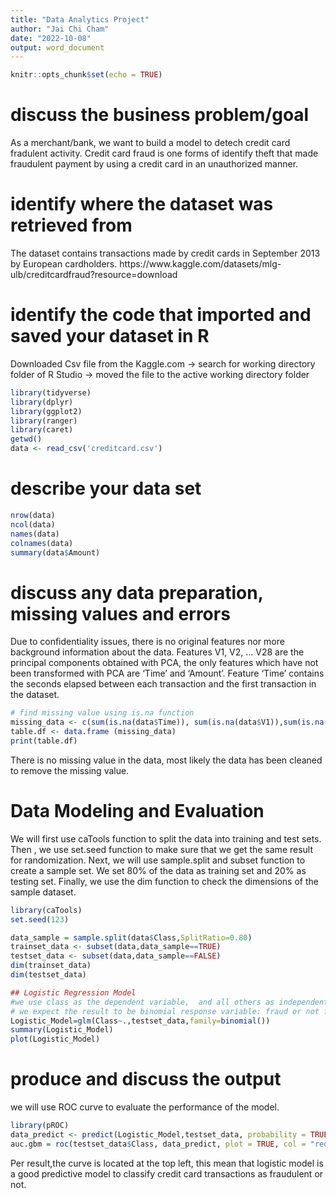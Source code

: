 ---
title: "Data Analytics Project"
author: "Jai Chi Cham"
date: "2022-10-08"
output: word_document
---

```{r setup, include=FALSE}
knitr::opts_chunk$set(echo = TRUE)
```

# discuss the business problem/goal
As a merchant/bank, we want to build a model to detech credit card fradulent activity. Credit card fraud is one forms of identify theft that made fraudulent payment by using a credit card in an unauthorized manner.

# identify where the dataset was retrieved from 
The dataset contains transactions made by credit cards in September 2013 by European cardholders.
https://www.kaggle.com/datasets/mlg-ulb/creditcardfraud?resource=download

# identify the code that imported and saved your dataset in R
Downloaded Csv file from the Kaggle.com -> search for working directory folder of R Studio -> moved the file to the active working directory folder

```{r, echo = TRUE}
library(tidyverse)
library(dplyr)
library(ggplot2)
library(ranger)
library(caret)
getwd()
data <- read_csv('creditcard.csv')
```
# describe your data set 
```{r results = TRUE}
nrow(data)
ncol(data)
names(data)
colnames(data)
summary(data$Amount)
```
# discuss any data preparation, missing values and errors
Due to confidentiality issues, there is no original features nor more background information about the data. Features V1, V2, … V28 are the principal components obtained with PCA, the only features which have not been transformed with PCA are 'Time' and 'Amount'. Feature 'Time' contains the seconds elapsed between each transaction and the first transaction in the dataset. 
```{r results = TRUE}
# find missing value using is.na function
missing_data <- c(sum(is.na(data$Time)), sum(is.na(data$V1)),sum(is.na(data$V2)),sum(is.na(data$V3)),sum(is.na(data$V4)),sum(is.na(data$V5)),sum(is.na(data$V6)),sum(is.na(data$V7)),sum(is.na(data$V8)),sum(is.na(data$V9)),sum(is.na(data$V10)),sum(is.na(data$V11)),sum(is.na(data$V12)),sum(is.na(data$V13)),sum(is.na(data$V14)),sum(is.na(data$V15)),sum(is.na(data$V16)),sum(is.na(data$V17)),sum(is.na(data$V18)),sum(is.na(data$V19)),sum(is.na(data$V20)),sum(is.na(data$V21)),sum(is.na(data$V22)),sum(is.na(data$V23)),sum(is.na(data$V24)),sum(is.na(data$V25)),sum(is.na(data$V26)),sum(is.na(data$V27)),sum(is.na(data$V28)),sum(is.na(data$Amount)),sum(is.na(data$Class)))
table.df <- data.frame (missing_data)
print(table.df)
```
There is no missing value in the data,  most likely the data has been cleaned to remove the missing value. 

# Data Modeling and Evaluation
We will first use caTools function to split the data into training and test sets.
Then , we use set.seed function to make sure that we get the same result for randomization. Next, we will use sample.split and subset function to create a sample set. We set 80% of the data as training set and 20% as testing set. Finally, we use the dim function to check the dimensions of the sample dataset.

```{r results = TRUE}
library(caTools)
set.seed(123)

data_sample = sample.split(data$Class,SplitRatio=0.80)
trainset_data <- subset(data,data_sample==TRUE)
testset_data <- subset(data,data_sample==FALSE)
dim(trainset_data)
dim(testset_data)

## Logistic Regression Model
#we use class as the dependent variable,  and all others as independent variable
# we expect the result to be binomial response variable: fraud or not fraud
Logistic_Model=glm(Class~.,testset_data,family=binomial())
summary(Logistic_Model)
plot(Logistic_Model)
```

# produce and discuss the output
we will use ROC curve to evaluate the performance of the model.
```{r results = TRUE}
library(pROC)
data_predict <- predict(Logistic_Model,testset_data, probability = TRUE)
auc.gbm = roc(testset_data$Class, data_predict, plot = TRUE, col = "red")
```
Per result,the curve is located at the top left, this mean that logistic model is a good predictive model to classify credit card transactions as fraudulent or not.